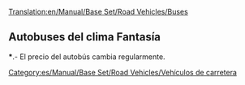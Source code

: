 [[Translation:en/Manual/Base Set/Road Vehicles/Buses]]

{{es/Manual/Base Set/Road Vehicles/Vehículo de carretera|nombre    = Bus MPS Regal
  |imagen    = en/Manual/Base Set/Road Vehicles/Bus-MPS Regal.png
  |precio    = 9.840 € (4.920 £)
  |velocidad = 56 km/h (35 mph)
  |coste     = 852 € (426 £)
  |diseño    = 1930
  |duración  = 12
  |capacidad = 31 pasajeros
}}
{{es/Manual/Base Set/Road Vehicles/Vehículo de carretera|nombre    = Bus Hereford Leopard
  |imagen    = en/Manual/Base Set/Road Vehicles/Bus-Hereford Leopard.png
  |precio    = 11.480 € (5.740 £) 
  |velocidad = 88 km/h (55 mph)
  |coste     = 1.200 € (600 £)
  |diseño    = 1964
  |duración  = 15
  |capacidad = 35 pasajeros
}}
{{es/Manual/Base Set/Road Vehicles/Vehículo de carretera|nombre    = Bus Foster
  |imagen    = en/Manual/Base Set/Road Vehicles/Bus-foster.png
  |precio    = 12.300 € (6.150 £)
  |velocidad = 112 km/h (70 mph)
  |coste     = 1.668 € (834 £)
  |diseño    = 1986
  |duración  = 15
  |capacidad = 37 pasajeros
}}
{{es/Manual/Base Set/Road Vehicles/Vehículo de carretera|nombre    = Superbús Foster MkII
  |imagen    = en/Manual/Base Set/Road Vehicles/Bus-Foster MkII Superbus.png
  |precio    = 13,120 € (6.560 £)
  |velocidad = 127 km/h (79 mph)
  |coste     = 2.250 € (1.125 £)
  |diseño    = 2008
  |duración  = 15
  |capacidad = 40 pasajeros
}}

==Autobuses del clima Fantasía==
{{es/Manual/Base Set/Road Vehicles/Vehículo de carretera|nombre    = Bus Ploddyphut MkI
  |imagen    = en/Manual/Base Set/Road Vehicles/Ploddyphut MkI Bus.png
  |precio    = *9.840 € (4.920 £)
  |velocidad = 56 km/h
  |coste     = 852 € (426 £)
  |diseño    = 1945
  |duración  = 15
  |capacidad = 30 pasajeros
}}
{{es/Manual/Base Set/Road Vehicles/Vehículo de carretera|nombre    = Bus Ploddyphut MkII
  |imagen    = en/Manual/Base Set/Road Vehicles/Ploddyphut MkII Bus.png
  |precio    = *11.480 € (5.740 £)
  |velocidad = 96 km/h
  |coste     = 1.608 € (804 £)
  |diseño    = 1972
  |duración  = 15
  |capacidad = 35 pasajeros
}}
{{es/Manual/Base Set/Road Vehicles/Vehículo de carretera|nombre    = Bus Ploddyphut MkIII
  |imagen    = en/Manual/Base Set/Road Vehicles/Ploddyphut MkIII Bus.png
  |precio    = *13.120 € (6.560 £)
  |velocidad = 120 km/h 
  |coste     = 2.250 € (1.125 £)
  |diseño    = 2010
  |duración  = 15
  |capacidad = 38 pasajeros
}}

'''*'''.- El precio del autobús cambia regularmente.

[[Category:es/Manual/Base Set/Road Vehicles/Vehículos de carretera]]